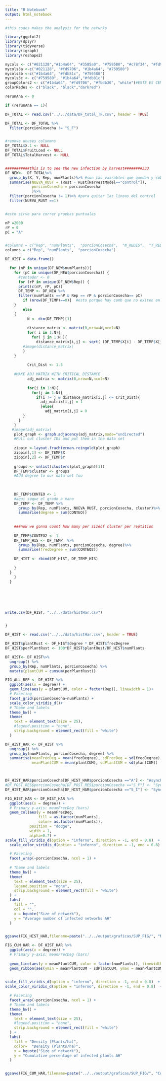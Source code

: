 ```yaml
---
title: "R Notebook"
output: html_notebook
---
```




```r
#this codes makes the analysis for the netwrks

library(ggplot2)
library(dplyr)
library(tidyverse)
library(igraph)
library(reshape2)

mycols <- c("#021128","#1b4a64", "#3585a0", "#759580", "#c78f34", "#fd9706","#fdb81c","#fbdb30")
mycols3a <-c("#021128", "#fd9706", "#1b4a64", "#759580")
mycols3b <-c("#1b4a64", "#fdb81c", "#759580")
mycols3c <- c("#759580", "#1b4a64","#fdb81c")
groupColors2 <- c("#1b4a64", "#fd9706", "#fbdb30", "white")#ESTE ES CEMTAL
colorRedes <- c("black", "black","darkred")
```

```r
rerunAna <- 0

if (rerunAna == 1){

DF_TOTAL <- read.csv("../../data/DF_total_TF.csv", header = TRUE)

DF_TOTAL <- DF_TOTAL %>% 
  filter(porcionCosecha != "S_F")


#remove unuses colunmns
DF_TOTAL$X.1 <- NULL
DF_TOTAL$FruitLoad <- NULL
DF_TOTAL$TotalHarvest <- NULL


###########this is to see the new infection by harvest########333
DF_NEW<-  DF_TOTAL%>%
  group_by(X, Y, Rep, numPlants)%>% #son las vairables que quedan y sobre esos escenarios, vamos a hacer las diferencias entre modelos
  summarise(NUEVA_RUST = (Rust - Rust[HarvestModel=="control"]), 
            porcionCosecha = porcionCosecha
            )%>%
  filter(porcionCosecha != 1)%>% #para quitar las lineas del control
  filter(NUEVA_RUST ==1)


#esto sirve para correr pruebas puntuales

nP =2000
rP = 0
pC = "A"


#columns = c("Rep", "numPlants",  "porcionCosecha",  "N_REDES",  "T_REDES" , "MAX_T_REDES") 
columns = c("Rep", "numPlants",  "porcionCosecha") 

DF_HIST = data.frame() 

  for (nP in unique(DF_NEW$numPlants)){
    for (pC in unique(DF_NEW$porcionCosecha)) {
      #contador <- 0
      for (rP in unique(DF_NEW$Rep)) {
      print(c(nP, rP, pC))
      DF_TEMP <- DF_NEW %>%
      filter(numPlants ==nP & Rep == rP & porcionCosecha== pC)
        if (nrow(DF_TEMP)==0){  #esto porque hay comb que no exiten en las nuevas redes
    }
        else
    {  
          N <- dim(DF_TEMP)[1]
  
          distance_matrix <- matrix(0,nrow=N,ncol=N)
          for( i in 1:N){
            for( j in 1:N ){
              distance_matrix[i,j] <- sqrt( (DF_TEMP$X[i] - DF_TEMP$X[j])^2 + (DF_TEMP$Y[i] - DF_TEMP$Y[j])^2 )
        #image(distance_matrix)
        }
    }
    
          Crit_Dist <- 1.5
    
    #MAKE ADJ MATRIX WITH CRITICAL DISTANCE
          adj_matrix <- matrix(0,nrow=N,ncol=N)
    
          for(i in 1:N){
            for(j in 1:N){
              if(i != j & distance_matrix[i,j] <= Crit_Dist){
                adj_matrix[i,j] = 1
                }else{
                  adj_matrix[i,j] = 0
        }
      }
    }
   #image(adj_matrix)
    plot_graph <- graph.adjacency(adj_matrix,mode="undirected")
    #Pull out cluster IDs and put them in the data set
    
    zippin <-layout.fruchterman.reingold(plot_graph)
    zippin[,1] <- DF_TEMP$X
    zippin[,2] <- DF_TEMP$Y
    
    groups <- unlist(clusters(plot_graph)[1])
    DF_TEMP$cluster <- groups
    #Add degree to our data set too
    
    
    
    DF_TEMP$CONTEO <- 1
    #aqui saque el grado a mano
    DF_TEMP <- DF_TEMP %>%
      group_by(Rep, numPlants, NUEVA_RUST, porcionCosecha, cluster)%>%
      summarise(degree = sum(CONTEO)) 
    
    
    ###now we gonna count how many per sizeof cluster per reptition
    
    DF_TEMP$CONTEO2 <- 1
    DF_TEMP_HIS <- DF_TEMP  %>%
      group_by(Rep, numPlants, porcionCosecha, degree)%>%
      summarise(frecDegree = sum(CONTEO2))
    
    DF_HIST <- rbind(DF_HIST, DF_TEMP_HIS)

    }
  }
    }
  }






write.csv(DF_HIST, "../../data/histHar.csv")


}

```


```r
DF_HIST <- read.csv("../../data/histHar.csv", header = TRUE)

DF_HIST$plantRust <- DF_HIST$degree * DF_HIST$frecDegree
DF_HIST$perPlantRust <- 100*DF_HIST$plantRust/DF_HIST$numPlants
```

```r

DF_HIST<- DF_HIST%>%
  ungroup() %>%
  group_by(Rep, numPlants, porcionCosecha) %>%
  mutate(plantCUM = cumsum(perPlantRust))

FIG_ALL_REP <- DF_HIST %>%
  ggplot(aes(x = degree)) +
  geom_line(aes(y = plantCUM, color = factor(Rep)), linewidth = 1)+
  # Faceting
  facet_grid(porcionCosecha~numPlants) +
  scale_color_viridis_d()+
  # Theme and labels
  theme_bw() +
  theme(
    text = element_text(size = 25),
    #legend.position = "none",
    strip.background = element_rect(fill = "white")
  )

```



```r
DF_HIST_HAR <- DF_HIST %>%
  ungroup() %>%
  group_by(numPlants, porcionCosecha, degree) %>%
  summarise(meanFrecDeg = mean(frecDegree), sdFrecDeg = sd(frecDegree), 
            meanPlantCUM = mean(plantCUM), sdPlantCUM = sd(plantCUM))



DF_HIST_HAR$porcionCosecha[DF_HIST_HAR$porcionCosecha =="A"] <- "Asynchronous"
#DF_POST_RES$porcionCosecha[DF_POST_RES$porcionCosecha =="S_F"] <- "Synchronous Final" 
DF_HIST_HAR$porcionCosecha[DF_HIST_HAR$porcionCosecha =="S_I"] <- "Synchronous"
```


```r
FIG_HIST_HAR <- DF_HIST_HAR %>%
  ggplot(aes(x = degree)) +
  # Primary y-axis: meanFrecDeg (bars)
  geom_col(aes(y = meanFrecDeg, 
               fill = as.factor(numPlants),
               color= as.factor(numPlants)), 
           position = "dodge",
           width = 1,
           alpha=0.7) +
scale_fill_viridis_d(option = "inferno", direction = -1, end = 0.8)  +
  scale_color_viridis_d(option = "inferno", direction = -1, end = 0.8)  +

  # Faceting
  facet_wrap(~porcionCosecha, ncol = 1) +
  
  # Theme and labels
  theme_bw() +
  theme(
    text = element_text(size = 25),
    legend.position = "none",
    strip.background = element_rect(fill = "white")
  ) +
  labs(
    fill = "", 
    col = "",
    x = bquote("Size of network"), 
    y = "Average number of infected networks AH"
  ) 


ggsave(FIG_HIST_HAR,filename=paste("../../output/graficas/SUP_FIG/", "NetHar.png", sep=""),  height = 10, width = 12) # ID will be the unique identifier. and change the extension from .png to whatever you like (eps, pdf etc).
```


```r

FIG_CUM_HAR <- DF_HIST_HAR %>%
  ggplot(aes(x = degree)) +
  # Primary y-axis: meanFrecDeg (bars)
  
  geom_line(aes(y = meanPlantCUM, color = factor(numPlants)), linewidth = 1) +
  geom_ribbon(aes(ymin = meanPlantCUM - sdPlantCUM, ymax = meanPlantCUM + sdPlantCUM, fill = factor(numPlants)), alpha = 0.5) +
 

scale_fill_viridis_d(option = "inferno", direction = -1, end = 0.8)  +
scale_color_viridis_d(option = "inferno", direction = -1, end = 0.8)  +

  # Faceting
  facet_wrap(~porcionCosecha, ncol = 1) +
  # Theme and labels
  theme_bw() +
  theme(
    text = element_text(size = 25),
    #legend.position = "none",
    strip.background = element_rect(fill = "white")
  ) +
  labs(
    fill = "Density (Plants/ha)", 
    color=  "Density (Plants/ha)",
    x = bquote("Size of network"), 
    y = "Cumulative percentage of infected plants AH"
  ) 


ggsave(FIG_CUM_HAR,filename=paste("../../output/graficas/SUP_FIG/", "CumHar.png", sep=""),  height = 10, width = 10) # ID will be the unique identifier. and change the extension from .png to whatever you like (eps, pdf etc).



```

